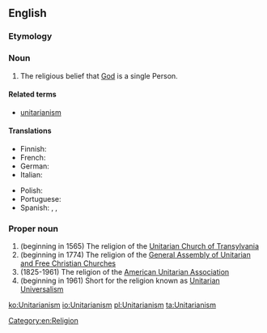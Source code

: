 {{wikipedia}}
==English==

===Etymology===
{{suffix|Unitarian|ism}}

===Noun===
{{en-noun|-}}

# The religious belief that [[God]] is a single Person.

====Related terms====
* [[unitarianism]]

====Translations====
{{trans-top|the religious belief that God is a single person}}
* Finnish: {{t-|fi|unitarianismi}}
* French: {{t+|fr|unitarisme|m}}
* German: {{t-|de|Unitarismus|m}}
* Italian: {{t-|it|unitarianismo|m}}
{{trans-mid}}
* Polish: {{t-|pl|unitarianizm|m}}
* Portuguese: {{t-|pt|unitarismo|m}}
* Spanish: {{qualifier|often political, related to the Partido Unitario in Argentina}} {{t-|es|unitarismo|m}}, {{qualifier|usually only religious}} {{t-|es|unitarianismo|m}},
{{trans-bottom}}

===Proper noun===
{{en-proper noun|-}}

# (beginning in 1565) The religion of the [[w:Unitarian Church of Transylvania|Unitarian Church of Transylvania]]
# (beginning in 1774) The religion of the [[w:General Assembly of Unitarian and Free Christian Churches|General Assembly of Unitarian and Free Christian Churches]]
# (1825-1961) The religion of the [[w:American Unitarian Association|American Unitarian Association]]
# (beginning in 1961) Short for the religion known as [[Unitarian Universalism]]

[[Category:en:Religion]]

[[ko:Unitarianism]]
[[io:Unitarianism]]
[[pl:Unitarianism]]
[[ta:Unitarianism]]